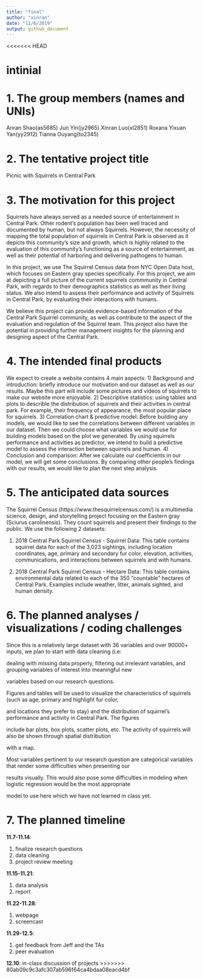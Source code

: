 ```yaml
---
title: "final"
author: "xinran"
date: "11/6/2019"
output: github_document
---
```

<<<<<<< HEAD

intinial
=======
# 1. The group members (names and UNIs)
Anran Shao(as5685)
Jun Yin(jy2965)
Xinran Luo(xl2851)
Roxana Yixuan Yan(yy2912)
Tianna Ouyang(to2345)

# 2. The tentative project title

Picnic with Squirrels in Central Park


# 3. The motivation for this project

Squirrels have always served as a needed source of entertainment in Central Park. Other rodent's population has been well traced and documented by human, but not always Squirrels. However, the necessity of mapping the total population of squirrels in Central Park is observed as it depicts this community's size and growth, which is highly related to the evaluation of this community's functioning as a source of entertainment, as well as their potential of harboring and delivering pathogens to human.

In this project, we use The Squirrel Census data from NYC Open Data host, which focuses on Eastern gray species specifically. For this project, we aim at depicting a full picture of the current squirrels commmunity in Central Park, with regards to their demographics statistics as well as their living status. We also intend to assess their performance and activity of Squirrels in Central Park, by evaluating their interactions with humans.

We believe this project can provide evidence-based information of the Central Park Squirrel community, as well as contribute to the aspect of the evaluation and regulation of the Squirrel team. This project also have the potential in providing further management insights for the planning and designing aspect of the Central Park. 







# 4. The intended final products

We expect to create a website contains 4 main aspects: 
1) Background and introduction: briefly introduce our motivation and our dataset as well as our results. Maybe this part will include some pictures and videos of squirrels to make our website more enjoyable. 
2) Descriptive statistics: using tables and plots to describle the distribution of squirrels and their activities in central park. For example, their frequency of appearance, the most popular place for squirrels. 
3) Correlation chart & predictive model: Before building any models, we would like to see the correlations between different variables in our dataset. Then we could choose what variables we would use for building models based on the plot we generated.
By using squirrels performance and activities as predictor, we intend to build a predictive model to assess the interaction between squirrels and human.
4) Conclusion and comparison: After we calculate our coefficients in our model, we will get some conclusions. By comparing other people's findings with our results, we would like to plan the next step analysis.

# 5. The anticipated data sources
The Squirrel Census (https://www.thesquirrelcensus.com/) is a multimedia science, design, and storytelling project focusing on the Eastern gray (Sciurus carolinensis). They count squirrels and present their findings to the public. We use the following 2 datasets:

1. 2018 Central Park Squirrel Census - Squirrel Data:
This table contains squirrel data for each of the 3,023 sightings, including location coordinates, age, primary and secondary fur color, elevation, activities, communications, and interactions between squirrels and with humans.

2. 2018 Central Park Squirrel Census - Hectare Data:
This table contains environmental data related to each of the 350 “countable” hectares of Central Park. Examples include weather, litter, animals sighted, and human density.


# 6. The planned analyses / visualizations / coding challenges

Since this is a relatively large dataset with 36 variables and over 90000+ inputs, we plan to start with data cleaning (i.e: 

dealing with missing data properly, filtering out irrelevant variables, and grouping variables of interest into meaningful new 

variables based on our research questions. 


Figures and tables will be used to visualize the characteristics of squirrels (such as age, primary and highlight fur color,

and locations they prefer to stay) and the distribution of squirrel’s performance and activity in Central Park. The figures 

include bar plots, box plots, scatter plots, etc. The activity of squirrels will also be shown through spatial distribution 

with a map.


Most variables pertinent to our research question are categorical variables that render some difficulties when presenting our 

results visually. This would also pose some difficulties in modeling when logistic regression would be the most appropriate 

model to use here which we have not learned in class yet. 

# 7. The planned timeline
**11.7-11.14**:

1. finalize research questions
2. data cleaning
3. project review meeting

**11.15-11.21**:

1. data analysis
2. report

**11.22-11.28**:

1. webpage
2. screencast

**11.29-12.5**:

1. get feedback from Jeff and the TAs
2. peer evaluation

**12.10**: in-class discussion of projects
>>>>>>> 80ab09c9c3afc307ab596f64ca4bdaa08eacd4bf
